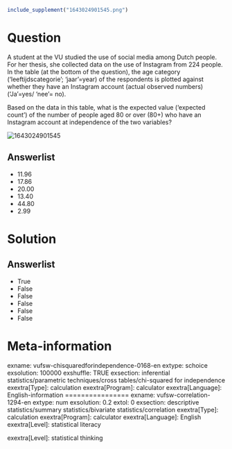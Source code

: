 ```r
include_supplement("1643024901545.png")
```

Question
========
A student at the VU studied the use of social media among Dutch people.
For her thesis, she collected data on the use of Instagram from 224
people. In the table (at the bottom of the question), the age category
('leeftijdscategorie'; 'jaar'=year) of the respondents is plotted
against whether they have an Instagram account (actual observed numbers)
('Ja'=yes/ 'nee'= no).  
  
Based on the data in this table, what is the expected value ('expected
count') of the number of people aged 80 or over (80+) who have an
Instagram account at independence of the two variables?  
  
<img src="1643024901545.png" class="fr-fic fr-dii tvcss_2"
alt="1643024901545" />

Answerlist
----------
* 11.96
* 17.86
* 20.00
* 13.40
* 44.80
* 2.99

Solution
========










Answerlist
----------
* True
* False
* False
* False
* False
* False

Meta-information
================
exname: vufsw-chisquaredforindependence-0168-en
extype: schoice
exsolution: 100000
exshuffle: TRUE
exsection: inferential statistics/parametric techniques/cross tables/chi-squared for independence
exextra[Type]: calculation
exextra[Program]: calculator
exextra[Language]: English-information
================
exname: vufsw-correlation-1294-en
extype: num
exsolution: 0.2
extol: 0
exsection: descriptive statistics/summary statistics/bivariate statistics/correlation
exextra[Type]: calculation
exextra[Program]: calculator
exextra[Language]: English
exextra[Level]: statistical literacy

exextra[Level]: statistical thinking


